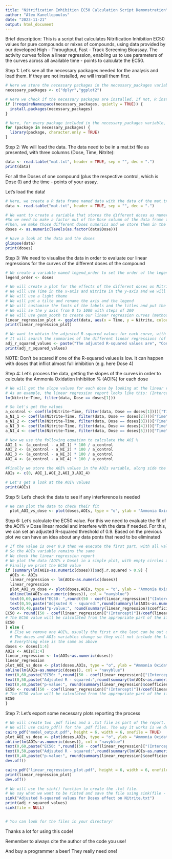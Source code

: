 ---
title: "Nitrification Inhibition EC50 Calculation Script Demonstration"
author: "Alex Kanellopoulos"
date: "2023-11-21"
output: html_document
---

Brief description: This is a script that calculates Nitrification Inhibition EC50 values for pure compounds or mixes of compounds, using data provided by our developed High - Throughput, Fast - Track Screening Bioassay. The activity curves follow a linear regression, enabling us to use parameters of the curves across all available time - points to calculate the EC50. 

Step 1: Let's see all the necessary packages needed for the analysis and load them. If they are not installed, we will install them first. 

```{r echo=TRUE, message=FALSE}
# Here we store the necessary packages in the necessary_packages variable
necessary_packages <- c("dplyr","ggplot2") 

# Here we check if the necessary packages are installed. If not, R installs them 
if (!requireNamespace(necessary_packages, quietly = TRUE)) {
  install.packages(necessary_packages)
}

# Here, for every package included in the necessary_packages variable, R will load it. The character.only = TRUE ensures that library() will try to interpret the package names as characters (as it needs for it to work) 
for (package in necessary_packages) {
  library(package, character.only = TRUE)
}
```

Step 2: We will load the data. The data need to be in a mat.txt file as presented, with three columns (Dose, Time, Nitrite):

```{r echo=FALSE}
data <- read.table("mat.txt", header = TRUE, sep = "", dec = ".") 
print(data)
```

For all the Doses of one compound (plus the respective control, which is Dose 0) and the time - points of your assay. 

Let's load the data!

```{r echo=TRUE}
# Here, we create a R data frame named data with the data of the mat.txt file. We keep the headers of the columns with header = TRUE. The decimals are set as . instead of , with dec = "." 
data <- read.table("mat.txt", header = TRUE, sep = "", dec = ".") 

# We want to create a variable that stores the different doses as numerics (numbers). 
#So we need to make a factor out of the Dose column of the data frame to apply the levels() function to give us the different doses (with each dose appearing once). 
#Then, we make those different doses numerics and we store them in the doses variable 
doses <- as.numeric(levels(as.factor(data$Dose)))

# Have a look at the data and the doses 
glimpse(data)
print(doses)
```


Step 3: We need to visualise the data in order to evaluate our linear regressions for the curves of the different doses of the compound 

```{r echo=TRUE, message=FALSE}
# We create a variable named legend_order to set the order of the legend for our plot. It will be the same as the order of the different doses in the doses variable. Usually levels() will sort them automatically
legend_order <- doses

# We will create a plot for the effects of the different doses on Nitrite
# We will use Time in the x-axis and Nitrite in the y-axis and we will colour depending on the different Dose.
# We will use a light theme
# We will put a tilte and rename the axis and the legend
# We will customise the fonts of the labels and the titles and put the legend in the bottom
# We will se the y axis from 0 to 1000 with steps of 200
# We will use geom_sooth to create our linear regression curves (method = lm) with a dashed line and width of 0.6 without showing the standard error
linear_regression_plot <- ggplot(data, aes(x = Time, y = Nitrite, colour = factor(Dose))) + theme_light() + labs(title = "Linear Regression Plot", x = "Time (h)", y = "[Nitrite] (μM)", colour = "Dose") + theme(axis.title = element_text(size = 28), axis.text = element_text(size = 20), axis.text.x = element_text(angle = 45, hjust = 1, size = 16), legend.text = element_text(size = 20), legend.title = element_text(size = 20), legend.position = "bottom",) + scale_y_continuous(breaks = seq(0,1000, by = 200)) + ylim(0,1000) + geom_smooth(aes(x = Time, y = Nitrite, colour = factor(Dose)), method = lm, linetype = "dashed", linewidth = 0.6, se = F) 
print(linear_regression_plot)

# We want to obtain the adjusted R-squared values for each curve, with 4 decimals. So, we create a adj_r_squared_values variable where we store a text, which will say what the adjusted R-squared values are for each dose
# It will search the summaries of the different linear regressions (of Nitrite v Time) for each dose separately. Hence where we need to designate the data for the lm() function we put filter(). Each time, it will consider only the data corresponding to the different dose from the doses variable, hence Dose == doses[i].  
adj_r_squared_values <- paste("The adjusted R-squared values are", "Control:", round(summary(lm(Nitrite~Time, filter(data, Dose == doses[1])))$adj.r.squared,4), "Dose 1:", round(summary(lm(Nitrite~Time, filter(data, Dose == doses[2])))$adj.r.squared,4), "Dose 2:", round(summary(lm(Nitrite~Time, filter(data, Dose == doses[3])))$adj.r.squared,4), "Dose 3:", round(summary(lm(Nitrite~Time, filter(data, Dose == doses[4])))$adj.r.squared,4), "Dose 4:", round(summary(lm(Nitrite~Time, filter(data, Dose == doses[5])))$adj.r.squared,4))
print(adj_r_squared_values)
```
NOTE: Don't be scared if one of the R-squared values is low. It can happen with doses that inflict almost full inhibition (e.g. here Dose 4)

Step 4: Let's process the data, getting the slopes of the curves in order to calculate the Ammonia Oxidation Inhibiiton % (AOI%) for each dose

```{r echo=TRUE, message=FALSE}
# We will get the slope values for each dose by looking at the linear regressions and extracting the correct coefficient
# As an example, the linear regression report looks like this: (Intercept is the β of y = αx + β, Time is the α coefficient)
lm(Nitrite~Time, filter(data, Dose == doses[1]))

# So let's get the values
a_control <- coef(lm(Nitrite~Time, filter(data, Dose == doses[1])))["Time"]
a_NI_1 <- coef(lm(Nitrite~Time, filter(data, Dose == doses[2])))["Time"]
a_NI_2 <- coef(lm(Nitrite~Time, filter(data, Dose == doses[3])))["Time"]
a_NI_3 <- coef(lm(Nitrite~Time, filter(data, Dose == doses[4])))["Time"]
a_NI_4 <- coef(lm(Nitrite~Time, filter(data, Dose == doses[5])))["Time"]

# Now we use the following equation to calculate the AOI %
AOI_1 <- (a_control - a_NI_1) * 100 / a_control
AOI_2 <- (a_control - a_NI_2) * 100 / a_control
AOI_3 <- (a_control - a_NI_3) * 100 / a_control
AOI_4 <- (a_control - a_NI_4) * 100 / a_control

#Finally we store the AOI% values in the AOIs variable, along side the AOI% of the control which is 0
AOIs <- c(0, AOI_1,AOI_2,AOI_3,AOI_4)

# Let's get a look at the AOI% values
print(AOIs)
```

Step 5: Let's check the data to see if any interference is needed 

```{r echo=TRUE, message=FALSE}
# We can plot the data to check their fit
  plot_AOI_vs_dose <- plot(doses,AOIs, type = "o", ylab = "Ammonia Oxidation Inhibition %", xlab = "Dose") 
```

Step 6: Let's calculate the EC50 value. For this we need to evaluate the fit of the AOI% v Dose linear model and interfere with the data if needed. For this, we can set an adjusted R-squared threshold of 0.9. Based on the previous plot we can have an idea about any data ponts that need to be eliminated

```{r echo=TRUE}
# If the value is over 0.9 then we execute the first part, with all values included
# So the AOIs variable remains the same
# We check the linear regression report
# We plot the data (AOI% v Dose) in a simple plot, with empty circles as points, renaimed axis titles and an abline representing the linear regression. In the plot, using text() we can insert information about the EC50 calculated, the adjusted R-squared of the regression and the p-value.
# Finally we print the EC50 value
if (summary(lm(AOIs~as.numeric(doses)))$adj.r.squared > 0.9) {
  AOIs <- AOIs
  linear_regression <- lm(AOIs~as.numeric(doses))
  linear_regression
  plot_AOI_vs_dose <- plot(doses,AOIs, type = "o", ylab = "Ammonia Oxidation Inhibition %", xlab = "Dose") 
  abline(lm(AOIs~as.numeric(doses)), col = "navyblue")
  text(0,60,paste("EC50: ",round((50 - coef(linear_regression)["(Intercept)"])/coef(linear_regression)["as.numeric(doses)"], 2)),pos=4)
  text(0,50,paste("Adjsuted R - squared:",round(summary(lm(AOIs~as.numeric(doses)))$adj.r.squared,4)),pos=4)
  text(0,40,paste("p-value:", round(summary(linear_regression)$coefficients[2,4],4)),pos=4)
EC50 <- round((50 - coef(linear_regression)["(Intercept)"])/coef(linear_regression)["as.numeric(doses)"], 2)
# The EC50 value will be calculated from the appropriate part of the if statement and will be printed
EC50
} else {
  # Else we remove one AOI%, usually the first or the last can be out of the linear regression. Here the last point was problematic so we remove it 
  # The doses and AOIs variables change so they will not include the last values
  # Everything else is the same as above
doses <- doses[1:4]
AOIs <- AOIs[1:4]
linear_regression <- lm(AOIs~as.numeric(doses))
linear_regression
plot_AOI_vs_dose <- plot(doses,AOIs, type = "o", ylab = "Ammonia Oxidation Inhibition %", xlab = "Dose") 
abline(lm(AOIs~as.numeric(doses)), col = "navyblue")
text(0,60,paste("EC50: ",round((50 - coef(linear_regression)["(Intercept)"])/coef(linear_regression)["as.numeric(doses)"], 2)),pos=4)
text(0,50,paste("Adjsuted R - squared:",round(summary(lm(AOIs~as.numeric(doses)))$adj.r.squared,4)),pos=4)
text(0,40,paste("p-value:", round(summary(linear_regression)$coefficients[2,4],4)),pos=4)
EC50 <- round((50 - coef(linear_regression)["(Intercept)"])/coef(linear_regression)["as.numeric(doses)"], 2)
# The EC50 value will be calculated from the appropriate part of the if statement and will be printed
EC50
}

```

Step 7: Let's export some necessary plots reporting the process

```{r echo=TRUE, message=FALSE}
# We will create two .pdf files and a .txt file as part of the report. 
# We will use cairo_pdf() for the .pdf files. The way it works is we designate the name of the files, as well as the dimensions in the () and then whatever we want to put inside comes next, before we close the graphics engine with dev.off()
cairo_pdf("model_output.pdf", height = 6, width = 6, onefile = TRUE)
plot_AOI_vs_dose <- plot(doses,AOIs, type = "o", ylab = "Ammonia Oxidation Inhibition %", xlab = "Dose") 
abline(lm(AOIs~as.numeric(doses)), col = "navyblue")
text(0,60,paste("EC50: ",round((50 - coef(linear_regression)["(Intercept)"])/coef(linear_regression)["as.numeric(doses)"], 2)),pos=4)
text(0,50,paste("Adjsuted R - squared:",round(summary(lm(AOIs~as.numeric(doses)))$adj.r.squared,4)),pos=4)
text(0,40,paste("p-value:", round(summary(linear_regression)$coefficients[2,4],4)),pos=4)
dev.off()

cairo_pdf("linear_regressions_plot.pdf", height = 6, width = 6, onefile = TRUE)
print(linear_regression_plot)
dev.off()

# We will use the sink() function to create the .txt file. 
# We say what we want to be rinted and save the file using sink(file - NULL)
sink("Adjusted R-squared values for Doses effect on Nitrite.txt")
print(adj_r_squared_values)
sink(file = NULL)


# You can look for the files in your directory!
```

Thanks a lot for using this code! 

Remember to always cite the author of the code you use!

And buy a programmer a beer! They really need one!
